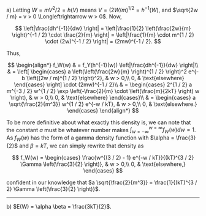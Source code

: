 a) Letting $W = mV^2 / 2 = h(V)$ means $V = (2W / m)^{1 / 2} = h^{-1}(W)$, and $\sqrt{2w / m} = v > 0 \Longleftrightarrow w > 0$.
Now,

$$
\left|\frac{dh^{-1}}{dw} \right| = \left|\frac{1}{2} \left(\frac{2w}{m} \right)^{-1 / 2} \cdot \frac{2}{m} \right| = \left|\frac{1}{m} \cdot m^{1 / 2} \cdot (2w)^{-1 / 2} \right| = (2mw)^{-1 / 2}.
$$

Thus,

$$
\begin{align*}
    f_W(w) & = f_Y(h^{-1}(w)) \left|\frac{dh^{-1}}{dw} \right|\\
    & = \left[
    \begin{cases}
        a \left(\left(\frac{2w}{m} \right)^{1 / 2} \right)^2 e^{-b \left((2w / m)^{1 / 2} \right)^2}, & w > 0,\\
        0, & \text{elsewhere}
    \end{cases} \right] \cdot (2mw)^{-1 / 2}\\
    & =
    \begin{cases}
        2^{1 / 2} a m^{-3 / 2} w^{1 / 2} \exp \left(-\frac{2}{m} \cdot \left(\frac{m}{2kT} \right) w \right), & w > 0,\\
        0, & \text{elsewhere}
    \end{cases}\\
    & =
    \begin{cases}
        a \sqrt{\frac{2}{m^3}} w^{1 / 2} e^{-w / kT}, & w > 0,\\
        0, & \text{elsewhere.}
    \end{cases}
\end{align*}
$$

To be more definitive about what exactly this density is, we can note that the constant $a$ must be whatever number makes $\int_{w = -\infty}^{w = \infty} f_W(w) dw = 1$.
As $f_W(w)$ has the form of a gamma density function with $\alpha = \frac{3}{2}$ and $\beta = kT$, we can simply rewrite that density as

$$
f_W(w) =
\begin{cases}
    \frac{w^{(3 / 2) - 1} e^{-w / kT}}{(kT)^{3 / 2} \Gamma \left(\frac{3}{2} \right)}, & w > 0,\\
    0, & \text{elsewhere,}
\end{cases}
$$

confident in our knowledge that $a \sqrt{\frac{2}{m^3}} = \frac{1}{(kT)^{3 / 2} \Gamma \left(\frac{3}{2} \right)}$.

---

b) $E(W) = \alpha \beta = \frac{3kT}{2}$.
